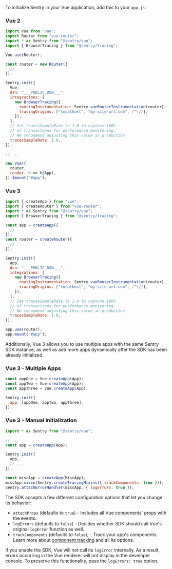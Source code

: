 To initialize Sentry in your Vue application, add this to your `app.js`:

### Vue 2

```javascript
import Vue from "vue";
import Router from "vue-router";
import * as Sentry from "@sentry/vue";
import { BrowserTracing } from "@sentry/tracing";

Vue.use(Router);

const router = new Router({
  // ...
});

Sentry.init({
  Vue,
  dsn: "___PUBLIC_DSN___",
  integrations: [
    new BrowserTracing({
      routingInstrumentation: Sentry.vueRouterInstrumentation(router),
      tracingOrigins: ["localhost", "my-site-url.com", /^\//],
    }),
  ],
  // Set tracesSampleRate to 1.0 to capture 100%
  // of transactions for performance monitoring.
  // We recommend adjusting this value in production
  tracesSampleRate: 1.0,
});

// ...

new Vue({
  router,
  render: h => h(App),
}).$mount("#app");
```

### Vue 3

```javascript
import { createApp } from "vue";
import { createRouter } from "vue-router";
import * as Sentry from "@sentry/vue";
import { BrowserTracing } from "@sentry/tracing";

const app = createApp({
  // ...
});
const router = createRouter({
  // ...
});

Sentry.init({
  app,
  dsn: "___PUBLIC_DSN___",
  integrations: [
    new BrowserTracing({
      routingInstrumentation: Sentry.vueRouterInstrumentation(router),
      tracingOrigins: ["localhost", "my-site-url.com", /^\//],
    }),
  ],
  // Set tracesSampleRate to 1.0 to capture 100%
  // of transactions for performance monitoring.
  // We recommend adjusting this value in production
  tracesSampleRate: 1.0,
});

app.use(router);
app.mount("#app");
```

Additionally, Vue 3 allows you to use multiple apps with the same Sentry SDK instance, as well as add more apps dynamically after the SDK has been already initialized.

### Vue 3 - Multiple Apps

```javascript
const appOne = Vue.createApp(App);
const appTwo = Vue.createApp(App);
const appThree = Vue.createApp(App);

Sentry.init({
  app: [appOne, appTwo, appThree],
});
```

### Vue 3 - Manual Initialization

```javascript
import * as Sentry from "@sentry/vue";

// ...
const app = createApp(App);

Sentry.init({
  app,
  // ...
});

const miscApp = createApp(MiscApp);
miscApp.mixin(Sentry.createTracingMixins({ trackComponents: true }));
Sentry.attachErrorHandler(miscApp, { logErrors: true });
```

The SDK accepts a few different configuration options that let you change its behavior:

- `attachProps` (defaults to `true`) - Includes all Vue components' props with the events.
- `logErrors` (defaults to `false`) - Decides whether SDK should call Vue's original `logError` function as well.
- `trackComponents` (defaults to `false`), - Track your app's components. Learn more about [component tracking](./features/componenttracking) and all its options.

<Note>

If you enable the SDK, Vue will not call its `logError` internally. As a result, errors occurring in the Vue renderer will not display in the developer console. To preserve this functionality, pass the `logErrors: true` option.

</Note>
